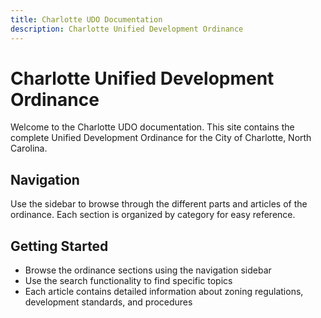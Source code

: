 ```yaml
---
title: Charlotte UDO Documentation
description: Charlotte Unified Development Ordinance
---
```


# Charlotte Unified Development Ordinance

Welcome to the Charlotte UDO documentation. This site contains the complete Unified Development Ordinance for the City of Charlotte, North Carolina.

## Navigation

Use the sidebar to browse through the different parts and articles of the ordinance. Each section is organized by category for easy reference.

## Getting Started

- Browse the ordinance sections using the navigation sidebar
- Use the search functionality to find specific topics
- Each article contains detailed information about zoning regulations, development standards, and procedures
